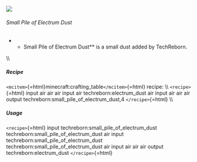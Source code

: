 ![](/mods/techreborn/small_pile_of_electrum_dust.png)

###### Small Pile of Electrum Dust

-   -   Small Pile of Electrum Dust** is a small dust added by
        TechReborn.

\\\\

##### Recipe

`<mcitem>`{=html}minecraft:crafting_table`</mcitem>`{=html} recipe: \\\\
`<recipe>`{=html} input air air air input air techreborn:electrum_dust
air input air air air output techreborn:small_pile_of_electrum_dust,4
`</recipe>`{=html} \\\\

##### Usage

`<recipe>`{=html} input techreborn:small_pile_of_electrum_dust
techreborn:small_pile_of_electrum_dust air input
techreborn:small_pile_of_electrum_dust
techreborn:small_pile_of_electrum_dust air input air air air output
techreborn:electrum_dust `</recipe>`{=html}
